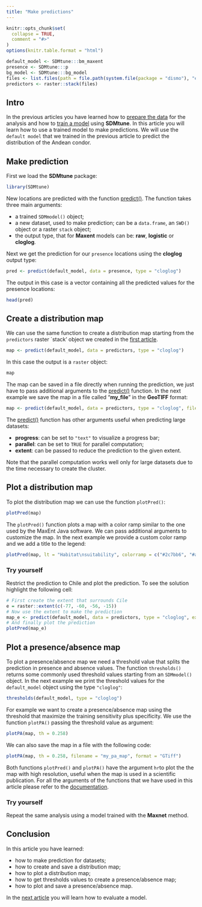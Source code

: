 ```yaml
---
title: "Make predictions"
---
```


```r
knitr::opts_chunk$set(
  collapse = TRUE,
  comment = "#>"
)
options(knitr.table.format = "html")
```

```r
default_model <- SDMtune:::bm_maxent
presence <- SDMtune:::p
bg_model <- SDMtune:::bg_model
files <- list.files(path = file.path(system.file(package = "dismo"), "ex"), pattern = "grd", full.names = TRUE)
predictors <- raster::stack(files)
```

## Intro

In the previous articles you have learned how to [prepare the data](./prepare_data.html) for the analysis and how to [train a model](./train_model.html) using **SDMtune**. In this article you will learn how to use a trained model to make predictions. We will use the `default model` that we trained in the previous article to predict the distribution of the Andean condor.

## Make prediction

First we load the **SDMtune** package:

```r
library(SDMtune)
```

New locations are predicted with the function [predict()](../../reference/predict-SDMmodel-method.html). The function takes three main arguments:

* a trained `SDMmodel()` object;
* a new dataset, used to make prediction; can be a `data.frame`, an `SWD()` object or a raster `stack` object;
* the output type, that for **Maxent** models can be: **raw**, **logistic** or **cloglog**.

Next we get the prediction for our `presence` locations using the **cloglog** output type:

```r
pred <- predict(default_model, data = presence, type = "cloglog")
```

The output in this case is a vector containing all the predicted values for the presence locations:

```r
head(pred)
```

## Create a distribution map

We can use the same function to create a distribution map starting from the `predictors` raster `stack' object we created in the [first article](./prepare_data.html#acquire-environmental-variables).

```r
map <- predict(default_model, data = predictors, type = "cloglog")
```

In this case the output is a `raster` object:

```r
map
```

The map can be saved in a file directly when running the prediction, we just have to pass additional arguments to the [predict()](../../reference/predict-SDMmodel-method.html) function. In the next example we save the map in a file called "**my_file**" in the **GeoTIFF** format:

```r
map <- predict(default_model, data = predictors, type = "cloglog", file = "my_map", format = "GTiff")
```

The [predict()](../../reference/predict-SDMmodel-method.html) function has other arguments useful when predicting large datasets:

* **progress**: can be set to `"text"` to visualize a progress bar;
* **parallel**: can be set to `TRUE` for parallel computation;
* **extent**: can be passed to reduce the prediction to the given extent.

Note that the parallel computation works well only for large datasets due to the time necessary to create the cluster.

## Plot a distribution map

To plot the distribution map we can use the function `plotPred()`:

```r
plotPred(map)
```

The `plotPred()` function plots a map with a color ramp similar to the one used by the MaxEnt Java software. We can pass additional arguments to customize the map. In the next example we provide a custom color ramp and we add a title to the legend:

```r
plotPred(map, lt = "Habitat\nsuitability", colorramp = c("#2c7bb6", "#abd9e9", "#ffffbf", "#fdae61", "#d7191c"))
```

### Try yourself

Restrict the prediction to Chile and plot the prediction. To see the solution highlight the following cell:

```r
# First create the extent that surrounds Cile
e = raster::extent(c(-77, -60, -56, -15))
# Now use the extent to make the prediction
map_e <- predict(default_model, data = predictors, type = "cloglog", extent = e)
# And finally plot the prediction
plotPred(map_e)
```


## Plot a presence/absence map

To plot a presence/absence map we need a threshold value that splits the prediction in presence and absence values. The function `thresholds()` returns some commonly used threshold values starting from an `SDMmodel()` object. In the next example we print the threshold values for the `default_model` object using the type `"cloglog"`:

```r
thresholds(default_model, type = "cloglog")
```

For example we want to create a presence/absence map using the threshold that maximize the training sensitivity plus specificity. We use the function `plotPA()` passing the threshold value as argument:

```r
plotPA(map, th = 0.258)
```

We can also save the map in a file with the following code:

```r
plotPA(map, th = 0.258, filename = "my_pa_map", format = "GTiff")
```

Both functions `plotPred()` and `plotPA()` have the argument `hr`to plot the the map with high resolution, useful when the map is used in a scientific publication. For all the arguments of the functions that we have used in this article please refer to the [documentation](../..//reference/index.html).

### Try yourself

Repeat the same analysis using a model trained with the **Maxnet** method.

## Conclusion

In this article you have learned:

* how to make prediction for datasets;
* how to create and save a distribution map;
* how to plot a distribution map;
* how to get thresholds values to create a presence/absence map;
* how to plot and save a presence/absence map.

In the [next article](./evaluate_model.html) you will learn how to evaluate a model.
